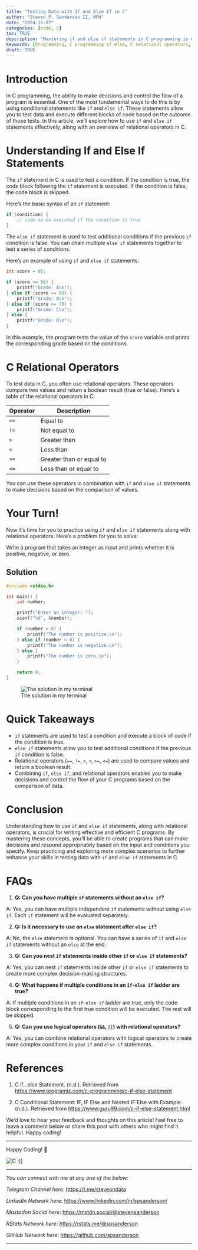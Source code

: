 ```yaml
---
title: "Testing Data with If and Else If in C"
author: "Steven P. Sanderson II, MPH"
date: "2024-11-07"
categories: [code, c]
toc: TRUE
description: "Mastering if and else if statements in C programming is essential for decision-making and controlling program flow. Explore relational operators, examples, and best practices to write efficient C code."
keywords: [Programming, C programming if else, C relational operators, C conditional statements, C programming basics, C programming tutorial, if else statement in C, using else if in C, C comparison operators, decision-making in C, C programming for beginners, How to implement if else statements in C programming, Understanding relational operators in C language, Complete guide to conditional statements in C, Examples of if and else if statements in C, Learning C programming: Testing data with if else structures]
draft: TRUE
---
```


# Introduction

In C programming, the ability to make decisions and control the flow of a program is essential. One of the most fundamental ways to do this is by using conditional statements like `if` and `else if`. These statements allow you to test data and execute different blocks of code based on the outcome of those tests. In this article, we'll explore how to use `if` and `else if` statements effectively, along with an overview of relational operators in C.

# Understanding If and Else If Statements

The `if` statement in C is used to test a condition. If the condition is true, the code block following the `if` statement is executed. If the condition is false, the code block is skipped.

Here's the basic syntax of an `if` statement:

```c
if (condition) {
    // code to be executed if the condition is true
}
```

The `else if` statement is used to test additional conditions if the previous `if` condition is false. You can chain multiple `else if` statements together to test a series of conditions.

Here's an example of using `if` and `else if` statements:

```c
int score = 85;

if (score >= 90) {
    printf("Grade: A\n");
} else if (score >= 80) {
    printf("Grade: B\n");
} else if (score >= 70) {
    printf("Grade: C\n");
} else {
    printf("Grade: D\n");
}
```

In this example, the program tests the value of the `score` variable and prints the corresponding grade based on the conditions.

# C Relational Operators

To test data in C, you often use relational operators. These operators compare two values and return a boolean result (true or false). Here's a table of the relational operators in C:

| Operator | Description                       |
|----------|-----------------------------------|
| `==`     | Equal to                          |
| `!=`     | Not equal to                      |
| `>`      | Greater than                      |
| `<`      | Less than                         |
| `>=`     | Greater than or equal to          |
| `<=`     | Less than or equal to             |

You can use these operators in combination with `if` and `else if` statements to make decisions based on the comparison of values.

# Your Turn!

Now it's time for you to practice using `if` and `else if` statements along with relational operators. Here's a problem for you to solve:

Write a program that takes an integer as input and prints whether it is positive, negative, or zero.

## Solution

```c
#include <stdio.h>

int main() {
    int number;

    printf("Enter an integer: ");
    scanf("%d", &number);

    if (number > 0) {
        printf("The number is positive.\n");
    } else if (number < 0) {
        printf("The number is negative.\n");
    } else {
        printf("The number is zero.\n");
    }

    return 0;
}
```

![The solution in my terminal](todays_post.png)

# Quick Takeaways

- `if` statements are used to test a condition and execute a block of code if the condition is true.
- `else if` statements allow you to test additional conditions if the previous `if` condition is false.
- Relational operators (`==`, `!=`, `>`, `<`, `>=`, `<=`) are used to compare values and return a boolean result.
- Combining `if`, `else if`, and relational operators enables you to make decisions and control the flow of your C programs based on the comparison of data.

# Conclusion

Understanding how to use `if` and `else if` statements, along with relational operators, is crucial for writing effective and efficient C programs. By mastering these concepts, you'll be able to create programs that can make decisions and respond appropriately based on the input and conditions you specify. Keep practicing and exploring more complex scenarios to further enhance your skills in testing data with `if` and `else if` statements in C.

# FAQs

1. **Q: Can you have multiple `if` statements without an `else if`?**

A: Yes, you can have multiple independent `if` statements without using `else if`. Each `if` statement will be evaluated separately.

2. **Q: Is it necessary to use an `else` statement after `else if`?**

A: No, the `else` statement is optional. You can have a series of `if` and `else if` statements without an `else` at the end.

3. **Q: Can you nest `if` statements inside other `if` or `else if` statements?**

A: Yes, you can nest `if` statements inside other `if` or `else if` statements to create more complex decision-making structures.

4. **Q: What happens if multiple conditions in an `if`-`else if` ladder are true?**

A: If multiple conditions in an `if`-`else if` ladder are true, only the code block corresponding to the first true condition will be executed. The rest will be skipped.

5. **Q: Can you use logical operators (`&&`, `||`) with relational operators?**

A: Yes, you can combine relational operators with logical operators to create more complex conditions in your `if` and `else if` statements.

# References

1. C if...else Statement. (n.d.). Retrieved from [https://www.programiz.com/c-programming/c-if-else-statement](https://www.programiz.com/c-programming/c-if-else-statement)

2. C Conditional Statement: IF, IF Else and Nested IF Else with Example. (n.d.). Retrieved from [https://www.guru99.com/c-if-else-statement.html](https://www.guru99.com/c-if-else-statement.html)

We'd love to hear your feedback and thoughts on this article! Feel free to leave a comment below or share this post with others who might find it helpful. Happy coding!

------------------------------------------------------------------------

Happy Coding! 🚀

![C :)](todays_post1.png)]

------------------------------------------------------------------------

*You can connect with me at any one of the below*:

*Telegram Channel here*: <https://t.me/steveondata>

*LinkedIn Network here*: <https://www.linkedin.com/in/spsanderson/>

*Mastadon Social here*: [https://mstdn.social/\@stevensanderson](https://mstdn.social/@stevensanderson)

*RStats Network here*: [https://rstats.me/\@spsanderson](https://rstats.me/@spsanderson)

*GitHub Network here*: <https://github.com/spsanderson>

------------------------------------------------------------------------

<script src="https://giscus.app/client.js"
        data-repo="spsanderson/steveondata"
        data-repo-id="R_kgDOIIxnLw"
        data-category="Comments"
        data-category-id="DIC_kwDOIIxnL84ChTk8"
        data-mapping="url"
        data-strict="0"
        data-reactions-enabled="1"
        data-emit-metadata="0"
        data-input-position="top"
        data-theme="dark"
        data-lang="en"
        data-loading="lazy"
        crossorigin="anonymous"
        async>
</script>
